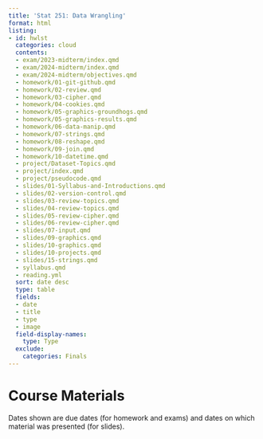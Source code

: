 ```yaml
---
title: 'Stat 251: Data Wrangling'
format: html
listing:
- id: hwlst
  categories: cloud
  contents:
  - exam/2023-midterm/index.qmd
  - exam/2024-midterm/index.qmd
  - exam/2024-midterm/objectives.qmd
  - homework/01-git-github.qmd
  - homework/02-review.qmd
  - homework/03-cipher.qmd
  - homework/04-cookies.qmd
  - homework/05-graphics-groundhogs.qmd
  - homework/05-graphics-results.qmd
  - homework/06-data-manip.qmd
  - homework/07-strings.qmd
  - homework/08-reshape.qmd
  - homework/09-join.qmd
  - homework/10-datetime.qmd
  - project/Dataset-Topics.qmd
  - project/index.qmd
  - project/pseudocode.qmd
  - slides/01-Syllabus-and-Introductions.qmd
  - slides/02-version-control.qmd
  - slides/03-review-topics.qmd
  - slides/04-review-topics.qmd
  - slides/05-review-cipher.qmd
  - slides/06-review-cipher.qmd
  - slides/07-input.qmd
  - slides/09-graphics.qmd
  - slides/10-graphics.qmd
  - slides/10-projects.qmd
  - slides/15-strings.qmd
  - syllabus.qmd
  - reading.yml
  sort: date desc
  type: table
  fields:
  - date
  - title
  - type
  - image
  field-display-names:
    type: Type
  exclude:
    categories: Finals
---
```


# Course Materials

Dates shown are due dates (for homework and exams) and dates on which material was presented (for slides). 

::: {#hwlst}
:::
